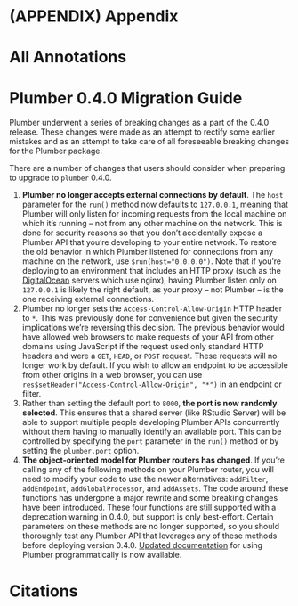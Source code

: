 
# (APPENDIX) Appendix {-} 

# All Annotations
	
# Plumber 0.4.0 Migration Guide

Plumber underwent a series of breaking changes as a part of the 0.4.0 release. These changes were made as an attempt to rectify some earlier mistakes and as an attempt to take care of all foreseeable breaking changes for the Plumber package.

There are a number of changes that users should consider when preparing to upgrade to `plumber` 0.4.0.

1. **Plumber no longer accepts external connections by default**. The `host` parameter for the `run()` method now defaults to `127.0.0.1`, meaning that Plumber will only listen for incoming requests from the local machine on which it's running -- not from any other machine on the network. This is done for security reasons so that you don't accidentally expose a Plumber API that you're developing to your entire network. To restore the old behavior in which Plumber listened for connections from any machine on the network, use `$run(host="0.0.0.0")`. Note that if you're deploying to an environment that includes an HTTP proxy (such as the [DigitalOcean](#digitalocean) servers which use nginx), having Plumber listen only on `127.0.0.1` is likely the right default, as your proxy -- not Plumber -- is the one receiving external connections.
2. Plumber no longer sets the `Access-Control-Allow-Origin` HTTP header to `*`. This was previously done for convenience but given the security implications we're reversing this decision. The previous behavior would have allowed web browsers to make requests of your API from other domains using JavaScript if the request used only standard HTTP headers and were a `GET`, `HEAD`, or `POST` request. These requests will no longer work by default. If you wish to allow an endpoint to be accessible from other origins in a web browser, you can use `res$setHeader("Access-Control-Allow-Origin", "*")` in an endpoint or filter.
3. Rather than setting the default port to `8000`, **the port is now randomly selected**. This ensures that a shared server (like RStudio Server) will be able to support multiple people developing Plumber APIs concurrently without them having to manually identify an available port. This can be controlled by specifying the `port` parameter in the `run()` method or by setting the `plumber.port` option.
4. **The object-oriented model for Plumber routers has changed**. If you're calling any of the following methods on your Plumber router, you will need to modify your code to use the newer alternatives: `addFilter`, `addEndpoint`, `addGlobalProcessor`, and `addAssets`. The code around these functions has undergone a major rewrite and some breaking changes have been introduced. These four functions are still supported with a deprecation warning in 0.4.0, but support is only best-effort. Certain parameters on these methods are no longer supported, so you should thoroughly test any Plumber API that leverages any of these methods before deploying version 0.4.0. [Updated documentation](#programmatic-usage) for using Plumber programmatically is now available.

# Citations
